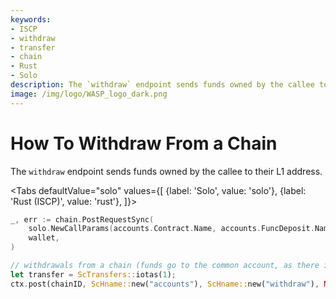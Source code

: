 ```yaml
---
keywords:
- ISCP
- withdraw
- transfer
- chain
- Rust
- Solo
description: The `withdraw` endpoint sends funds owned by the callee to their L1 address.
image: /img/logo/WASP_logo_dark.png
---
```




# How To Withdraw From a Chain

The `withdraw` endpoint sends funds owned by the callee to their L1 address.

<Tabs
    defaultValue="solo"
    values={[
        {label: 'Solo', value: 'solo'},
        {label: 'Rust (ISCP)', value: 'rust'},
    ]}>
<TabItem value="solo">

```go
_, err := chain.PostRequestSync(
	solo.NewCallParams(accounts.Contract.Name, accounts.FuncDeposit.Name).WithIotas(N),
	wallet,
)
```

</TabItem>
<TabItem value="rust">

```rust
// withdrawals from a chain (funds go to the common account, as there is no way to specify hname for withdrawals)
let transfer = ScTransfers::iotas(1);
ctx.post(chainID, ScHname::new("accounts"), ScHname::new("withdraw"), None, transfer, 0);
```

</TabItem>
</Tabs>
